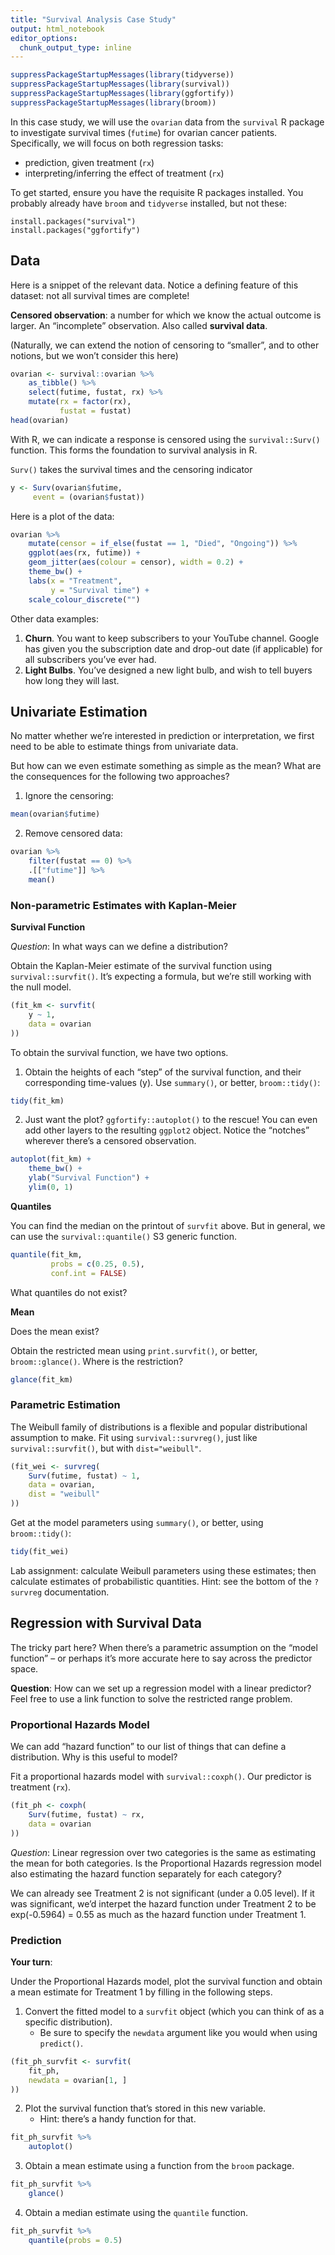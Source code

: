 ```yaml
---
title: "Survival Analysis Case Study"
output: html_notebook
editor_options: 
  chunk_output_type: inline
---
```


```r
suppressPackageStartupMessages(library(tidyverse))
suppressPackageStartupMessages(library(survival))
suppressPackageStartupMessages(library(ggfortify))
suppressPackageStartupMessages(library(broom))
```

In this case study, we will use the `ovarian` data from the `survival` R package to investigate survival times (`futime`) for ovarian cancer patients. Specifically, we will focus on both regression tasks:

- prediction, given treatment (`rx`)
- interpreting/inferring the effect of treatment (`rx`)

To get started, ensure you have the requisite R packages installed. You probably already have `broom` and `tidyverse` installed, but not these:

```
install.packages("survival")
install.packages("ggfortify")
```

## Data

Here is a snippet of the relevant data. Notice a defining feature of this dataset: not all survival times are complete!

__Censored observation__: a number for which we know the actual outcome is larger. An "incomplete" observation. Also called __survival data__.

(Naturally, we can extend the notion of censoring to "smaller", and to other notions, but we won't consider this here)

```r
ovarian <- survival::ovarian %>% 
    as_tibble() %>% 
    select(futime, fustat, rx) %>% 
    mutate(rx = factor(rx),
           fustat = fustat)
head(ovarian)
```

With R, we can indicate a response is censored using the `survival::Surv()` function. This forms the foundation to survival analysis in R. 

`Surv()` takes the survival times and the censoring indicator

```r
y <- Surv(ovarian$futime, 
     event = (ovarian$fustat))
```

Here is a plot of the data:

```r
ovarian %>% 
    mutate(censor = if_else(fustat == 1, "Died", "Ongoing")) %>% 
    ggplot(aes(rx, futime)) +
    geom_jitter(aes(colour = censor), width = 0.2) +
    theme_bw() +
    labs(x = "Treatment",
         y = "Survival time") +
    scale_colour_discrete("")
```

Other data examples:

1. __Churn__. You want to keep subscribers to your YouTube channel. Google has given you the subscription date and drop-out date (if applicable) for all subscribers you've ever had.
2. __Light Bulbs__. You've designed a new light bulb, and wish to tell buyers how long they will last. 

## Univariate Estimation

No matter whether we're interested in prediction or interpretation, we first need to be able to estimate things from univariate data.

But how can we even estimate something as simple as the mean? What are the consequences for the following two approaches?

1. Ignore the censoring:

```r
mean(ovarian$futime)
```

2. Remove censored data:

```r
ovarian %>% 
    filter(fustat == 0) %>%
    .[["futime"]] %>% 
    mean()
```


### Non-parametric Estimates with Kaplan-Meier 

**Survival Function**

_Question_: In what ways can we define a distribution?

Obtain the Kaplan-Meier estimate of the survival function using `survival::survfit()`. It's expecting a formula, but we're still working with the null model.

```r
(fit_km <- survfit(
    y ~ 1, 
    data = ovarian
))
```

To obtain the survival function, we have two options.

1. Obtain the heights of each "step" of the survival function, and their corresponding time-values (y). Use `summary()`, or better, `broom::tidy()`:

```r
tidy(fit_km)
```

2. Just want the plot? `ggfortify::autoplot()` to the rescue! You can even add other layers to the resulting `ggplot2` object. Notice the "notches" wherever there's a censored observation. 

```r
autoplot(fit_km) +
    theme_bw() +
    ylab("Survival Function") +
    ylim(0, 1)
```

**Quantiles**

You can find the median on the printout of `survfit` above. But in general, we can use the `survival::quantile()` S3 generic function.

```r
quantile(fit_km, 
         probs = c(0.25, 0.5), 
         conf.int = FALSE)
```

What quantiles do not exist?

**Mean**

Does the mean exist?

Obtain the restricted mean using `print.survfit()`, or better, `broom::glance()`. Where is the restriction?

```r
glance(fit_km)
```

### Parametric Estimation

The Weibull family of distributions is a flexible and popular distributional assumption to make. Fit using `survival::survreg()`, just like `survival::survfit()`, but with `dist="weibull"`.

```r
(fit_wei <- survreg(
    Surv(futime, fustat) ~ 1, 
    data = ovarian,
    dist = "weibull"
))
```

Get at the model parameters using `summary()`, or better, using `broom::tidy()`:

```r
tidy(fit_wei)
```

Lab assignment: calculate Weibull parameters using these estimates; then calculate estimates of probabilistic quantities. Hint: see the bottom of the `?survreg` documentation.

## Regression with Survival Data

The tricky part here? When there's a parametric assumption on the "model function" -- or perhaps it's more accurate here to say across the predictor space.

**Question**: How can we set up a regression model with a linear predictor? Feel free to use a link function to solve the restricted range problem. 


### Proportional Hazards Model

We can add "hazard function" to our list of things that can define a distribution. Why is this useful to model?

Fit a proportional hazards model with `survival::coxph()`. Our predictor is treatment (`rx`).

```r
(fit_ph <- coxph(
    Surv(futime, fustat) ~ rx, 
    data = ovarian
))
```

_Question_: Linear regression over two categories is the same as estimating the mean for both categories. Is the Proportional Hazards regression model also estimating the hazard function separately for each category? 

We can already see Treatment 2 is not significant (under a 0.05 level). If it was significant, we'd interpet the hazard function under Treatment 2 to be exp(-0.5964) = 0.55 as much as the hazard function under Treatment 1.

### Prediction

__Your turn__:

Under the Proportional Hazards model, plot the survival function and obtain a mean estimate for Treatment 1 by filling in the following steps.

1. Convert the fitted model to a `survfit` object (which you can think of as a specific distribution). 
    - Be sure to specify the `newdata` argument like you would when using `predict()`.

```r
(fit_ph_survfit <- survfit(
    fit_ph, 
    newdata = ovarian[1, ]
))
```

2. Plot the survival function that's stored in this new variable.
    - Hint: there's a handy function for that.
    
```r
fit_ph_survfit %>% 
    autoplot()
```

3. Obtain a mean estimate using a function from the `broom` package.

```r
fit_ph_survfit %>% 
    glance()
```

4. Obtain a median estimate using the `quantile` function.

```r
fit_ph_survfit %>% 
    quantile(probs = 0.5)
```

